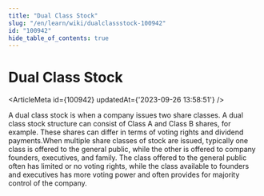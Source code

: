 ```yaml
---
title: "Dual Class Stock"
slug: "/en/learn/wiki/dualclassstock-100942"
id: "100942"
hide_table_of_contents: true
---
```



# Dual Class Stock

<ArticleMeta id={100942} updatedAt={'2023-09-26 13:58:51'} />
<div className='border-solid border-b border-t-0 my-4 border-[var(--ifm-color-gray-300)]' />

A dual class stock is when a company issues two share classes. A dual class stock structure can consist of Class A and Class B shares, for example. These shares can differ in terms of voting rights and dividend payments.When multiple share classes of stock are issued, typically one class is offered to the general public, while the other is offered to company founders, executives, and family. The class offered to the general public often has limited or no voting rights, while the class available to founders and executives has more voting power and often provides for majority control of the company.
